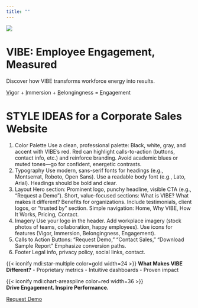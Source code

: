 ```yaml
---
title: ""
---
```


![](img/logo.png){.shake}

# [VIBE]{.vibe}: Employee Engagement, Measured

Discover how VIBE transforms workforce energy into results.  

[V]{.vibe .underline}[igor]{.vibe} $+$ [I]{.vibe .underline}[mmersion]{.vibe} $+$ [B]{.vibe .underline}[elongingness]{.vibe} $=$ [E]{.vibe .underline}[ngagement]{.vibe}

# STYLE IDEAS for a Corporate Sales Website
1. Color Palette
Use a clean, professional palette: Black, white, gray, and accent with VIBE’s red.
Red can highlight calls-to-action (buttons, contact info, etc.) and reinforce branding.
Avoid academic blues or muted tones—go for confident, energetic contrasts.
2. Typography
Use modern, sans-serif fonts for headings (e.g., Montserrat, Roboto, Open Sans).
Use a readable body font (e.g., Lato, Arial).
Headings should be bold and clear.
3. Layout
Hero section: Prominent logo, punchy headline, visible CTA (e.g., "Request a Demo").
Short, value-focused sections: What is VIBE? What makes it different? Benefits for organizations.
Include testimonials, client logos, or “trusted by” section.
Simple navigation: Home, Why VIBE, How It Works, Pricing, Contact.
4. Imagery
Use your logo in the header.
Add workplace imagery (stock photos of teams, collaboration, happy employees).
Use icons for features (Vigor, Immersion, Belongingness, Engagement).
5. Calls to Action
Buttons: "Request Demo," "Contact Sales," "Download Sample Report"
Emphasize conversion paths.
6. Footer
Legal info, privacy policy, social links, contact.

::: {.callout-note}
{{< iconify mdi:star-multiple color=gold width=24 >}}
**What Makes VIBE Different?**
- Proprietary metrics
- Intuitive dashboards
- Proven impact
:::


{{< iconify mdi:chart-areaspline color=red width=36 >}}  
**Drive Engagement. Inspire Performance.**

[Request Demo](contact.qmd){.btn .btn-danger}